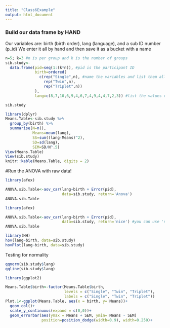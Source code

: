 ```yaml
---
title: "Class6Example"
output: html_document
---
```


### Build our data frame by HAND
Our variables are: birth (birth order), lang (language), and a sub ID number (p_id)
We enter it all by hand and then save it as a bucket with a name

```r
n=5; k=3 #n is per group and k is the number of groups
sib.study<-
  data.frame(pid=seq(1:(k*n)), #pid is the participant ID
             birth=ordered(
               c(rep("Single",n), #name the variables and list them all
                 rep("Twin",n),
                 rep("Triplet",n))
             ),
             lang=c(8,7,10,6,9,4,6,7,4,9,4,4,7,2,3)) #list the values of the DV ("lang"" for language scores)

sib.study
```
```r
library(dplyr)
Means.Table<-sib.study %>%
  group_by(birth) %>%
  summarise(N=n(),
            Means=mean(lang),
            SS=sum((lang-Means)^2),
            SD=sd(lang),
            SEM=SD/N^.5)
View(Means.Table)
View(sib.study)
knitr::kable(Means.Table, digits = 2)
```
#Run the ANOVA with raw data!
```r
library(afex)

ANOVA.sib.Table<-aov_car(lang~birth + Error(pid),
                         data=sib.study, return='Anova')
ANOVA.sib.Table

```

```r
library(afex)

ANOVA.sib.Table<-aov_car(lang~birth + Error(pid),
                         data=sib.study, return='nice') #you can use 'nice' this as a quick way to get all the stats for APA reporting
ANOVA.sib.Table

```

```r
library(HH)
hov(lang~birth, data=sib.study)
hovPlot(lang~birth, data=sib.study)
```

Testing for normality
```r
qqnorm(sib.study$lang)
qqline(sib.study$lang)

```
```r
library(ggplot2)

Means.Table$birth<-factor(Means.Table$birth,
                          levels = c("Single", "Twin", "Triplet"),
                          labels = c("Single", "Twin", "Triplet"))
Plot.1<-ggplot(Means.Table, aes(x = birth, y= Means))+
  geom_col()+
  scale_y_continuous(expand = c(0,0))+
  geom_errorbar(aes(ymax = Means + SEM, ymin= Means - SEM)
                position=position_dodge(width=0.9), width=0.250)+
  
```


